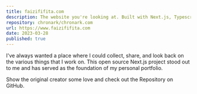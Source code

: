 ```yaml
---
title: faizififita.com
description: The website you're looking at. Built with Next.js, Typescript, Redis, and deployed with Vercel.
repository: chronark/chronark.com
url: https://www.faizififita.com
date: 2023-03-28
published: true
---
```


I've always wanted a place where I could collect, share, and look back on the various things that I work on. This open source Next.js project stood out to me and has served as the foundation of my personal portfolio.

Show the original creator some love and check out the Repository on GitHub.
